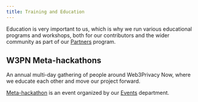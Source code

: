 ```yaml
---
title: Training and Education
---
```



Education is very important to us, which is why we run various educational programs and workshops, both for our contributors and the wider community as part of our [Partners](/get-involved/partnership) program. 

## W3PN Meta-hackathons

An annual multi-day gathering of people around Web3Privacy Now, where we educate each other and move our project forward.

[Meta-hackathon](/events/types/#meta-hackathon) is an event organized by our [Events](/events) department.

<LinkCard title="List of W3PN meta-hackathons" href="https://web3privacy.info/events/meta-hackathon/" />
